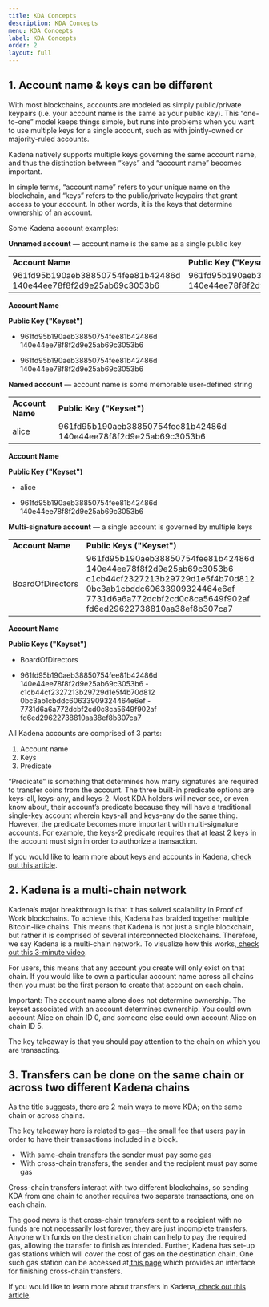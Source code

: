 ```yaml
---
title: KDA Concepts
description: KDA Concepts
menu: KDA Concepts
label: KDA Concepts
order: 2
layout: full
---
```


## 1. Account name & keys can be different

With most blockchains, accounts are modeled as simply public/private keypairs
(i.e. your account name is the same as your public key). This “one-to-one” model
keeps things simple, but runs into problems when you want to use multiple keys
for a single account, such as with jointly-owned or majority-ruled accounts.

Kadena natively supports multiple keys governing the same account name, and thus
the distinction between “keys” and “account name” becomes important.

In simple terms, “account name” refers to your unique name on the blockchain,
and “keys” refers to the public/private keypairs that grant access to your
account. In other words, it is the keys that determine ownership of an account.

Some Kadena account examples:

**Unnamed account** — account name is the same as a single public key

|                                                                   |                                                                   |
| ----------------------------------------------------------------- | ----------------------------------------------------------------- |
| **Account Name**                                                  | **Public Key ("Keyset")**                                         |
| 961fd95b190aeb38850754fee81b42486d 140e44ee78f8f2d9e25ab69c3053b6 | 961fd95b190aeb38850754fee81b42486d 140e44ee78f8f2d9e25ab69c3053b6 |

**Account Name**

**Public Key ("Keyset")**

- 961fd95b190aeb38850754fee81b42486d 140e44ee78f8f2d9e25ab69c3053b6

- 961fd95b190aeb38850754fee81b42486d 140e44ee78f8f2d9e25ab69c3053b6

**Named account** — account name is some memorable user-defined string

|                  |                                                                   |
| ---------------- | ----------------------------------------------------------------- |
| **Account Name** | **Public Key ("Keyset")**                                         |
| alice            | 961fd95b190aeb38850754fee81b42486d 140e44ee78f8f2d9e25ab69c3053b6 |

**Account Name**

**Public Key ("Keyset")**

- alice

- 961fd95b190aeb38850754fee81b42486d 140e44ee78f8f2d9e25ab69c3053b6

**Multi-signature account** — a single account is governed by multiple keys

|                  |                                                                                                                                                                                                       |
| ---------------- | ----------------------------------------------------------------------------------------------------------------------------------------------------------------------------------------------------- |
| **Account Name** | **Public Keys ("Keyset")**                                                                                                                                                                            |
| BoardOfDirectors | 961fd95b190aeb38850754fee81b42486d 140e44ee78f8f2d9e25ab69c3053b6 c1cb44cf2327213b29729d1e5f4b70d812 0bc3ab1cbddc60633909324464e6ef 7731d6a6a772dcbf2cd0c8ca5649f902af fd6ed29622738810aa38ef8b307ca7 |

**Account Name**

**Public Keys ("Keyset")**

- BoardOfDirectors

- 961fd95b190aeb38850754fee81b42486d 140e44ee78f8f2d9e25ab69c3053b6 -
  c1cb44cf2327213b29729d1e5f4b70d812 0bc3ab1cbddc60633909324464e6ef -
  7731d6a6a772dcbf2cd0c8ca5649f902af fd6ed29622738810aa38ef8b307ca7

All Kadena accounts are comprised of 3 parts:

1. Account name
2. Keys
3. Predicate

“Predicate” is something that determines how many signatures are required to
transfer coins from the account. The three built-in predicate options are
keys-all, keys-any, and keys-2. Most KDA holders will never see, or even know
about, their account’s predicate because they will have a traditional single-key
account wherein keys-all and keys-any do the same thing. However, the predicate
becomes more important with multi-signature accounts. For example, the keys-2
predicate requires that at least 2 keys in the account must sign in order to
authorize a transaction.

If you would like to learn more about keys and accounts in
Kadena,[ check out this article](https://medium.com/kadena-io/beginners-guide-to-kadena-accounts-keysets-fb7f32104291).

## 2. Kadena is a multi-chain network

Kadena’s major breakthrough is that it has solved scalability in Proof of Work
blockchains. To achieve this, Kadena has braided together multiple Bitcoin-like
chains. This means that Kadena is not just a single blockchain, but rather it is
comprised of several interconnected blockchains. Therefore, we say Kadena is a
multi-chain network. To visualize how this
works,[ check out this 3-minute video](https://www.youtube.com/watch?v=hYvXxFbsN6I).

For users, this means that any account you create will only exist on that chain.
If you would like to own a particular account name across all chains then you
must be the first person to create that account on each chain.

Important: The account name alone does not determine ownership. The keyset
associated with an account determines ownership. You could own account Alice on
chain ID 0, and someone else could own account Alice on chain ID 5.

The key takeaway is that you should pay attention to the chain on which you are
transacting.

## 3. Transfers can be done on the same chain or across two different Kadena chains

As the title suggests, there are 2 main ways to move KDA; on the same chain or
across chains.

The key takeaway here is related to gas—the small fee that users pay in order to
have their transactions included in a block.

- With same-chain transfers the sender must pay some gas
- With cross-chain transfers, the sender and the recipient must pay some gas

Cross-chain transfers interact with two different blockchains, so sending KDA
from one chain to another requires two separate transactions, one on each chain.

The good news is that cross-chain transfers sent to a recipient with no funds
are not necessarily lost forever, they are just incomplete transfers. Anyone
with funds on the destination chain can help to pay the required gas, allowing
the transfer to finish as intended. Further, Kadena has set-up gas stations
which will cover the cost of gas on the destination chain. One such gas station
can be accessed at[ this page](https://transfer.chainweb.com) which provides an
interface for finishing cross-chain transfers.

If you would like to learn more about transfers in
Kadena,[ check out this article](https://medium.com/kadena-io/kadena-public-blockchain-getting-started-with-transfers-153bf87d6824).
